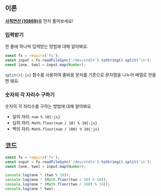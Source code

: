 ## 이론

[**사칙연산 (10869)**](../10869/js)를 먼저 풀어보세요!

### 입력받기

한 줄에 하나씩 입력받는 방법에 대해 알아봐요.

```js {2-3}
const fs = require('fs');
const input = fs.readFileSync('/dev/stdin').toString().split('\n');
const [one, two] = input.map(Number);
```

`split(){:js}` 함수를 사용하여 줄바꿈 문자를 기준으로 문자열을 나누어 배열로 만들면 돼요.

### 숫자의 각 자리수 구하기

숫자의 각 자리수를 구하는 방법에 대해 알아봐요.

- 일의 자리: `num % 10{:js}`
- 십의 자리: `Math.floor(num / 10) % 10{:js}`
- 백의 자리: `Math.floor(num / 100) % 10{:js}`

## 코드

```js
const fs = require('fs');
const input = fs.readFileSync('/dev/stdin').toString().split('\n');
const [one, two] = input.map(Number);

console.log(one * (two % 10));
console.log(one * (Math.floor(two / 10) % 10));
console.log(one * (Math.floor(two / 100) % 10));
console.log(one * two);
```

